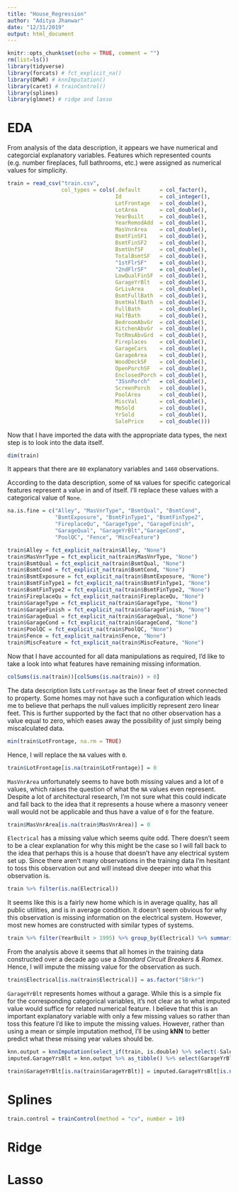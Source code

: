 ---
title: "House_Regression"
author: "Aditya Jhanwar"
date: "12/31/2019"
output: html_document
---

```{r setup, include=FALSE}
knitr::opts_chunk$set(echo = TRUE, comment = "")
rm(list=ls())
library(tidyverse)
library(forcats) # fct_explicit_na()
library(DMwR) # knnImputation()
library(caret) # trainControl()
library(splines)
library(glmnet) # ridge and lasso
```

# EDA

From analysis of the data description, it appears we have numerical and categorcial explanatory variables. Features which represented counts (e.g. number fireplaces, full bathrooms, etc.) were assigned as numerical values for simplicity.

```{r load.train.data}
train = read_csv("train.csv", 
                 col_types = cols(.default      = col_factor(),
                                  Id            = col_integer(),
                                  LotFrontage   = col_double(),
                                  LotArea       = col_double(),
                                  YearBuilt     = col_double(),
                                  YearRemodAdd  = col_double(),
                                  MasVnrArea    = col_double(),
                                  BsmtFinSF1    = col_double(),
                                  BsmtFinSF2    = col_double(),
                                  BsmtUnfSF     = col_double(),
                                  TotalBsmtSF   = col_double(),
                                  "1stFlrSF"    = col_double(),
                                  "2ndFlrSF"    = col_double(),
                                  LowQualFinSF  = col_double(),
                                  GarageYrBlt   = col_double(),
                                  GrLivArea     = col_double(),
                                  BsmtFullBath  = col_double(),
                                  BsmtHalfBath  = col_double(),
                                  FullBath      = col_double(),
                                  HalfBath      = col_double(),
                                  BedroomAbvGr  = col_double(),
                                  KitchenAbvGr  = col_double(),
                                  TotRmsAbvGrd  = col_double(),
                                  Fireplaces    = col_double(),
                                  GarageCars    = col_double(),
                                  GarageArea    = col_double(),
                                  WoodDeckSF    = col_double(),
                                  OpenPorchSF   = col_double(),
                                  EnclosedPorch = col_double(),
                                  "3SsnPorch"   = col_double(),
                                  ScreenPorch   = col_double(),
                                  PoolArea      = col_double(),
                                  MiscVal       = col_double(),
                                  MoSold        = col_double(),
                                  YrSold        = col_double(),
                                  SalePrice     = col_double()))
```

Now that I have imported the data with the appropriate data types, the next step is to look into the data itself. 

```{r dim.train}
dim(train)
```

It appears that there are `80` explanatory variables and `1460` observations.

According to the data description, some of `NA` values for specific categorical features represent a value in and of itself. I'll replace these values with a categorical value of `None`.

```{r}
na.is.fine = c("Alley", "MasVnrType", "BsmtQual", "BsmtCond",
               "BsmtExposure", "BsmtFinType1", "BsmtFinType2",
               "FireplaceQu", "GarageType", "GarageFinish",
               "GarageQual", "GarageYrBlt","GarageCond", 
               "PoolQC", "Fence", "MiscFeature")

train$Alley = fct_explicit_na(train$Alley, "None")
train$MasVnrType = fct_explicit_na(train$MasVnrType, "None")
train$BsmtQual = fct_explicit_na(train$BsmtQual, "None")
train$BsmtCond = fct_explicit_na(train$BsmtCond, "None")
train$BsmtExposure = fct_explicit_na(train$BsmtExposure, "None")
train$BsmtFinType1 = fct_explicit_na(train$BsmtFinType1, "None")
train$BsmtFinType2 = fct_explicit_na(train$BsmtFinType2, "None")
train$FireplaceQu = fct_explicit_na(train$FireplaceQu, "None")
train$GarageType = fct_explicit_na(train$GarageType, "None")
train$GarageFinish = fct_explicit_na(train$GarageFinish, "None")
train$GarageQual = fct_explicit_na(train$GarageQual, "None")
train$GarageCond = fct_explicit_na(train$GarageCond, "None")
train$PoolQC = fct_explicit_na(train$PoolQC, "None")
train$Fence = fct_explicit_na(train$Fence, "None")
train$MiscFeature = fct_explicit_na(train$MiscFeature, "None")
```

Now that I have accounted for all data manipulations as required, I'd like to take a look into what features have remaining missing information. 

```{r nulls}
colSums(is.na(train))[colSums(is.na(train)) > 0]
```

The data description lists `LotFrontage` as the linear feet of street connected to property. Some homes may not have such a configuration which leads me to believe that perhaps the null values implicitly represent zero linear feet. This is further supported by the fact that no other observation has a value equal to zero, which eases away the possibility of just simply being miscalculated data.

```{r lot.frontage}
min(train$LotFrontage, na.rm = TRUE)
```

Hence, I will replace the `NA` values with `0`.

```{r lot.front.fill}
train$LotFrontage[is.na(train$LotFrontage)] = 0
```


`MasVnrArea` unfortunately seems to have both missing values and a lot of `0` values, which raises the question of what the `NA` values even represent. Despite a lot of architectural research, I'm not sure what this could indicate and fall back to the idea that it represents a house where a masonry veneer wall would not be applicable and thus have a value of `0` for the feature.

```{r masvnrarea.fill}
train$MasVnrArea[is.na(train$MasVnrArea)] = 0
```

`Electrical` has a missing value which seems quite odd. There doesn't seem to be a clear explanation for why this might be the case so I will fall back to the idea that perhaps this is a house that doesn't have any electrical system set up. Since there aren't many observations in the training data I'm hesitant to toss this observation out and will instead dive deeper into what this observation is.

```{r na.elect.sys.obs}
train %>% filter(is.na(Electrical))
```

It seems like this is a fairly new home which is in average quality, has all public utilities, and is in average condition. It doesn't seem obvious for why this observation is missing information on the electrical system. However, most new homes are constructed with similar types of systems.

```{r elec.sys.types, warning=FALSE}
train %>% filter(YearBuilt > 1995) %>% group_by(Electrical) %>% summarise(Count=n())
```

From the analysis above it seems that all homes in the training data constructed over a decade ago use a _Standard Circuit Breakers & Romex_. Hence, I will impute the missing value for the observation as such.

```{r electr.imputation}
train$Electrical[is.na(train$Electrical)] = as.factor("SBrkr")
```

`GarageYrBlt` represents homes without a garage. While this is a simple fix for the corresponding categorical variables, it's not clear as to what imputed value would suffice for related numerical feature. I believe that this is an important explanatory variable with only a few missing values so rather than toss this feature I'd like to impute the missing values. However, rather than using a mean or simple imputation method, I'll be using **kNN** to better predict what these missing year values should be.

```{r knn.imputation}
knn.output = knnImputation(select_if(train, is.double) %>% select(-SalePrice) %>% as.matrix(), k = 7)
imputed.GarageYrsBlt = knn.output %>% as_tibble() %>% select(GarageYrBlt) %>% pull()

train$GarageYrBlt[is.na(train$GarageYrBlt)] = imputed.GarageYrsBlt[is.na(train$GarageYrBlt)]
```

\newpage

# Splines

```{r}
train.control = trainControl(method = "cv", number = 10)
```


\newpage

# Ridge


\newpage


# Lasso

```{r}

```



